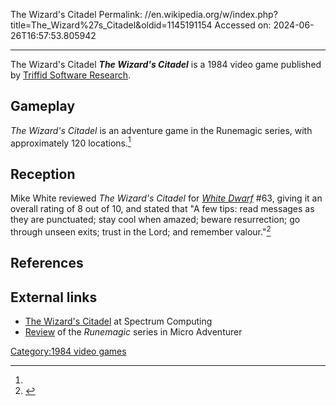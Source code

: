 The Wizard's Citadel
Permalink: //en.wikipedia.org/w/index.php?title=The_Wizard%27s_Citadel&oldid=1145191154
Accessed on: 2024-06-26T16:57:53.805942



------
The Wizard's Citadel
{{Short description|1984 video game}}
{{Infobox video game
| collapsible = 
| state = 
| italic title = 
| title = The Wizard's Citadel
| image = TheWizardsCitadel cover.jpg
| alt = 
| caption = 
| developer =  
| publisher = [[Triffid Software Research]]
| series = 
| engine = 
| platforms = 
| released = 1984
| genre = Adventure
| modes = 
}}'''''The Wizard's Citadel''''' is a 1984 video game published by [[Triffid Software Research]].

==Gameplay==
''The Wizard's Citadel'' is an adventure game in the Runemagic series, with approximately 120 locations.<ref name="WD63"/>

==Reception==
Mike White reviewed ''The Wizard's Citadel'' for ''[[White Dwarf (magazine)|White Dwarf]]'' #63, giving it an overall rating of 8 out of 10, and stated that "A few tips: read messages as they are punctuated; stay cool when amazed; beware resurrection; go through unseen exits; trust in the Lord; and remember valour."<ref name="WD63">{{cite journal  | last =White | first =Mike | title =Open Box  | journal =[[White Dwarf (magazine)|White Dwarf]]  | issue = 63  | pages =11  | publisher =[[Games Workshop]]  | date = March 1985  }}</ref>

==References==
{{reflist}}

==External links==
*[https://spectrumcomputing.co.uk/entry/17598/ZX-Spectrum/The_Wizards_Citadel The Wizard's Citadel] at Spectrum Computing
*[https://archive.org/details/MicroAdventurer13-Nov84/page/n45/mode/2up Review] of the ''Runemagic'' series in Micro Adventurer

{{DEFAULTSORT:Wizards Citadel}}
[[Category:1984 video games]]